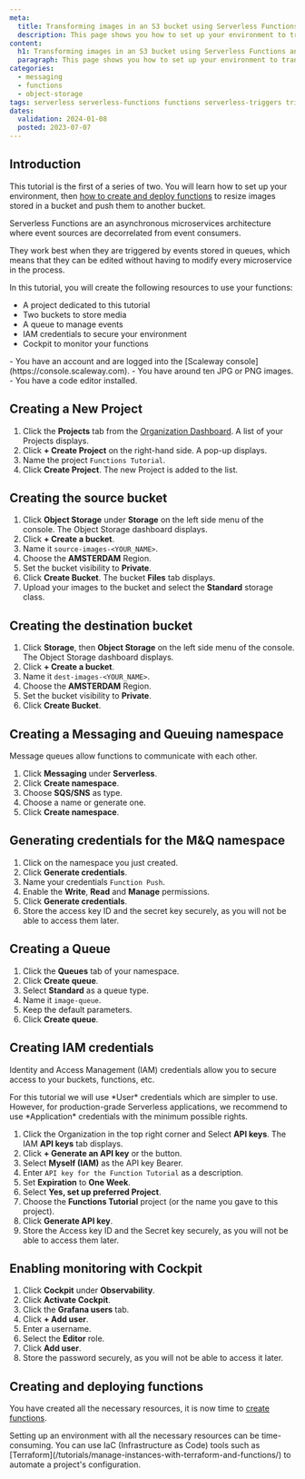 ```yaml
---
meta:
  title: Transforming images in an S3 bucket using Serverless Functions and Triggers - Set up
  description: This page shows you how to set up your environment to transform images in an S3 bucket using Serverless Functions and Triggers
content:
  h1: Transforming images in an S3 bucket using Serverless Functions and Triggers - Set up
  paragraph: This page shows you how to set up your environment to transform images in an S3 bucket using Serverless Functions and Triggers
categories:
  - messaging
  - functions
  - object-storage
tags: serverless serverless-functions functions serverless-triggers triggers sqs-queue bucket
dates:
  validation: 2024-01-08
  posted: 2023-07-07
---
```


## Introduction

This tutorial is the first of a series of two. You will learn how to set up your environment, then [how to create and deploy functions](/tutorials/transform-bucket-images-triggers-functions-deploy/) to resize images stored in a bucket and push them to another bucket.

<Lightbox src="scaleway-faas-image-transform.webp" alt="" />

Serverless Functions are an asynchronous microservices architecture where event sources are decorrelated from event consumers.

They work best when they are triggered by events stored in queues, which means that they can be edited without having to modify every microservice in the process.

In this tutorial, you will create the following resources to use your functions:

- A project dedicated to this tutorial
- Two buckets to store media
- A queue to manage events
- IAM credentials to secure your environment
- Cockpit to monitor your functions

<Macro id="iam-requirements" />
 
<Message type="requirement">
  - You have an account and are logged into the [Scaleway console](https://console.scaleway.com).
  - You have around ten JPG or PNG images.
  - You have a code editor installed.
</Message>

## Creating a New Project

1. Click the **Projects** tab from the [Organization Dashboard](https://console.scaleway.com/organization). A list of your Projects displays.
2. Click **+ Create Project** on the right-hand side. A pop-up displays. 
3. Name the project `Functions Tutorial`.
4. Click **Create Project**. The new Project is added to the list. 

## Creating the source bucket

1. Click **Object Storage** under **Storage** on the left side menu of the console. The Object Storage dashboard displays.
3. Click **+ Create a bucket**.
4. Name it `source-images-<YOUR_NAME>`.
5. Choose the **AMSTERDAM** Region.
6. Set the bucket visibility to **Private**.
7. Click **Create Bucket**. The bucket **Files** tab displays.
8. Upload your images to the bucket and select the **Standard** storage class.

## Creating the destination bucket

1. Click **Storage**, then **Object Storage** on the left side menu of the console. The Object Storage dashboard displays.
2. Click **+ Create a bucket**.
3. Name it `dest-images-<YOUR_NAME>`.
4. Choose the **AMSTERDAM** Region.
5. Set the bucket visibility to **Private**.
6. Click **Create Bucket**.

## Creating a Messaging and Queuing namespace

Message queues allow functions to communicate with each other.

1. Click **Messaging** under **Serverless**.
2. Click **Create namespace**.
3. Choose **SQS/SNS** as type.
4. Choose a name or generate one.
5. Click **Create namespace**.

## Generating credentials for the M&Q namespace

1. Click on the namespace you just created.
2. Click **Generate credentials**.
3. Name your credentials `Function Push`.
4. Enable the **Write**, **Read** and **Manage** permissions.
5. Click **Generate credentials**.
6. Store the access key ID and the secret key securely, as you will not be able to access them later.

## Creating a Queue

1. Click the **Queues** tab of your namespace.
2. Click **Create queue**.
3. Select **Standard** as a queue type.
4. Name it `image-queue`. 
5. Keep the default parameters.
6. Click **Create queue**.

## Creating IAM credentials

Identity and Access Management (IAM) credentials allow you to secure access to your buckets, functions, etc. 

<Message type="note">
    For this tutorial we will use *User* credentials which are simpler to use. However, for production-grade Serverless applications, we recommend to use *Application* credentials with the minimum possible rights.
</Message>

1. Click the Organization in the top right corner and Select **API keys**. The IAM **API keys** tab displays.
2. Click **+ Generate an API key** or the <Icon name="plus" /> button.
3. Select **Myself (IAM)** as the API key Bearer.
4. Enter `API key for the Function Tutorial` as a description.
5. Set **Expiration** to **One Week**.
6. Select **Yes, set up preferred Project**.
7. Choose the **Functions Tutorial** project (or the name you gave to this project).
8. Click **Generate API key**.
9. Store the Access key ID and the Secret key securely, as you will not be able to access them later.

## Enabling monitoring with Cockpit

1. Click **Cockpit** under **Observability**.
2. Click **Activate Cockpit**.
3. Click the **Grafana users** tab. 
4. Click **+ Add user**.
5. Enter a username.
6. Select the **Editor** role.
7. Click **Add user**.
8. Store the password securely, as you will not be able to access it later.

## Creating and deploying functions

You have created all the necessary resources, it is now time to [create functions](/tutorials/transform-bucket-images-triggers-functions-deploy/).

<Message type="tip">
Setting up an environment with all the necessary resources can be time-consuming. You can use IaC (Infrastructure as Code) tools such as [Terraform](/tutorials/manage-instances-with-terraform-and-functions/) to automate a project's configuration.
</Message>
